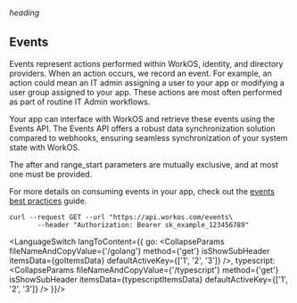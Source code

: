 
###### heading

## Events

Events represent actions performed within WorkOS, identity, and directory providers.
When an action occurs, we record an event. For example, an action could mean an IT admin
assigning a user to your app or modifying a user group assigned to your app.
These actions are most often performed as part of routine IT Admin workflows.

Your app can interface with WorkOS and retrieve these events using the Events API. The
Events API offers a robust data synchronization solution compared to webhooks, ensuring
seamless synchronization of your system state with WorkOS.

The after and range_start parameters are mutually exclusive, and at most one must be provided.

For more details on consuming events in your app, check out the [events best practices](#bestPractices) guide.

```curl copy filename="Request / Response"
curl --request GET --url "https://api.workos.com/events\
       --header "Authorization: Bearer sk_example_123456789"
```

<LanguageSwitch
    langToContent={{
        go: <CollapseParams fileNameAndCopyValue={'/golang'}
                            method={'get'}
                            isShowSubHeader
                            itemsData={goItemsData}
                            defaultActiveKey={['1', '2', '3']}
        />,
        typescript: <CollapseParams fileNameAndCopyValue={'/typescript'}
                                    method={'get'}
                                    isShowSubHeader
                                    itemsData={typescriptItemsData}
                                    defaultActiveKey={['1', '2', '3']}
        />
    }}/>
